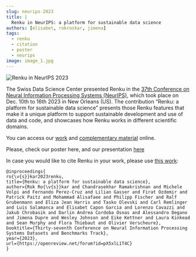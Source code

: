 ```yaml
---
slug: neurips-2023
title: |
  Renku in NeurIPS: a platform for sustainable data science 
authors: [elisabet, rokroskar, jimena]
tags:
  - renku
  - citation
  - poster
  - neurips
image: image_1.jpg
---
```


![Renku in NeurIPS 2023](./image_1.jpg)

<!-- truncate -->

The Swiss Data Science Center presented Renku in the [37th Conference
on Neural Information Processing Systems (NeurIPS)](https://neurips.cc/Conferences/2023),
which took place on Dec. 10th to 16th 2023 in New Orleans (US).
The contribution “Renku: a platform for sustainable data science” presents
those Renku features that make it a unique platform to support sustainable
development and use of data and code, and showcases how Renku works in
different scientific domains. 

You can access our [work](https://papers.neurips.cc/paper_files/paper/2023/file/838694e9ab6b0a193b84daaafcac0eed-Paper-Datasets_and_Benchmarks.pdf)
and [complementary material](https://proceedings.neurips.cc/paper_files/paper/2023/file/838694e9ab6b0a193b84daaafcac0eed-Supplemental-Datasets_and_Benchmarks.pdf) online.

Please, check our poster here, and our presentation [here](https://neurips.cc/virtual/2023/poster/73464)

In case you would like to cite Renku in your work, please use [this work](./citation.txt):
```
@inproceedings{
ro{\v{s}}kar2023renku,
title={Renku: a platform for sustainable data science},
author={Rok Ro{\v{s}}kar and Chandrasekhar Ramakrishnan and Michele Volpi and Fernando Perez-Cruz and Lilian Gasser and Firat Ozdemir and Patrick Paitz and Mohammad Alisafaee and Philipp Fischer and Ralf Grubenmann and Eliza Jean Harris and Tasko Olevski and Carl Remlinger and Luis Salamanca and Elisabet Capon Garcia and Lorenzo Cavazzi and Jakub Chrobasik and Darlin Andrea Cordoba Osnas and Alessandro Degano and Jimena Dupre and Wesley Johnson and Eike Kettner and Laura Kinkead and Sean Murphy and Flora Thiebaut and Olivier Verscheure},
booktitle={Thirty-seventh Conference on Neural Information Processing Systems Datasets and Benchmarks Track},
year={2023},
url={https://openreview.net/forum?id=pX5xlL1T4C}
}
```

